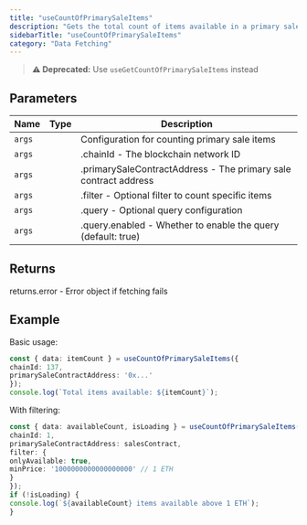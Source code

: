 ```yaml
---
title: "useCountOfPrimarySaleItems"
description: "Gets the total count of items available in a primary sale contract This hook fetches the number of items (tokens) available for primary sale from a sales contract. It can be filtered to count only specific items based on various criteria."
sidebarTitle: "useCountOfPrimarySaleItems"
category: "Data Fetching"
---
```


> **⚠️ Deprecated:** Use `useGetCountOfPrimarySaleItems` instead

## Parameters

| Name | Type | Description |
|------|------|-------------|
| `args` |  | Configuration for counting primary sale items |
| `args` |  | .chainId - The blockchain network ID |
| `args` |  | .primarySaleContractAddress - The primary sale contract address |
| `args` |  | .filter - Optional filter to count specific items |
| `args` |  | .query - Optional query configuration |
| `args` |  | .query.enabled - Whether to enable the query (default: true) |

## Returns

returns.error - Error object if fetching fails

## Example

Basic usage:
```typescript
const { data: itemCount } = useCountOfPrimarySaleItems({
chainId: 137,
primarySaleContractAddress: '0x...'
});
console.log(`Total items available: ${itemCount}`);
```

With filtering:
```typescript
const { data: availableCount, isLoading } = useCountOfPrimarySaleItems({
chainId: 1,
primarySaleContractAddress: salesContract,
filter: {
onlyAvailable: true,
minPrice: '1000000000000000000' // 1 ETH
}
});
if (!isLoading) {
console.log(`${availableCount} items available above 1 ETH`);
}
```

